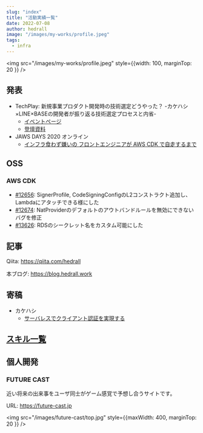 ```yaml
---
slug: "index"
title: "活動実績一覧"
date: 2022-07-08
author: hedrall
image: "/images/my-works/profile.jpeg"
tags:
  - infra
---
```


<img src="/images/my-works/profile.jpeg" style={{width: 100, marginTop: 20 }} />

## 発表

- TechPlay: 新規事業プロダクト開発時の技術選定どうやった？ -カケハシ×LINE×BASEの開発者が振り返る技術選定プロセスと内省-
  - [イベントページ](https://techplay.jp/event/860202)
  - [登壇資料](https://speakerdeck.com/kakehashi/techplay22-06-28-full-typescripttexin-gui-hurotakutowoli-tishang-ketaji-nishi-jian-sitashe-ji-tofan-sheng)
- JAWS DAYS 2020 オンライン
  - [インフラ食わず嫌いの フロントエンジニアが AWS CDK で自走するまで](https://jawsdays2020.jaws-ug.jp/session/%E3%82%A4%E3%83%B3%E3%83%95%E3%83%A9%E9%A3%9F%E3%82%8F%E3%81%9A%E5%AB%8C%E3%81%84%E3%81%AE-%E3%83%95%E3%83%AD%E3%83%B3%E3%83%88%E3%82%A8%E3%83%B3%E3%82%B8%E3%83%8B%E3%82%A2%E3%81%8C-aws-cdk-%E3%81%A7/)


## OSS

### AWS CDK

- [#12656](https://github.com/aws/aws-cdk/pull/12656): SignerProfile, CodeSigningConfigのL2コンストラクト追加し、Lambdaにアタッチできる様にした
- [#12674](https://github.com/aws/aws-cdk/pull/12674): NatProviderのデフォルトのアウトバンドルールを無効にできないバグを修正
- [#13626](https://github.com/aws/aws-cdk/pull/13626): RDSのシークレット名をカスタム可能にした

## 記事

Qiita: https://qiita.com/hedrall

本ブログ: https://blog.hedrall.work

## 寄稿

- カケハシ
  - [サーバレスでクライアント認証を実現する](https://kakehashi-dev.hatenablog.com/entry/2021/11/02/080000)

## [スキル一覧](https://clumsy-dove-5b0.notion.site/c47fd3aaab504b91936d2eb8af6efc60?v=736fc7af0a6c412cbd73d701abd2d47a)

## 個人開発

### FUTURE CAST

近い将来の出来事をユーザ同士がゲーム感覚で予想し合うサイトです。

URL: https://future-cast.jp

<img src="/images/future-cast/top.jpg" style={{maxWidth: 400, marginTop: 20 }} />

